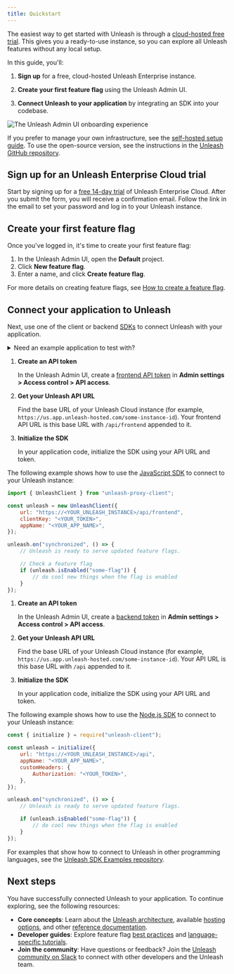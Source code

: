 ```yaml
---
title: Quickstart
---
```



<SearchPriority level="high" />

The easiest way to get started with Unleash is through a [cloud-hosted free trial](https://www.getunleash.io/plans/enterprise-payg). This gives you a ready-to-use instance, so you can explore all Unleash features without any local setup.

In this guide, you'll:

1. **Sign up** for a free, cloud-hosted Unleash Enterprise instance.

2. **Create your first feature flag** using the Unleash Admin UI.

3. **Connect Unleash to your application** by integrating an SDK into your codebase.

![The Unleash Admin UI onboarding experience](/img/onboarding-experience.png)

If you prefer to manage your own infrastructure, see the [self-hosted setup guide](./using-unleash/deploy/getting-started). To use the open-source version, see the instructions in the [Unleash GitHub repository](https://github.com/Unleash/unleash?tab=readme-ov-file#get-started-with-unleash).

## Sign up for an Unleash Enterprise Cloud trial

Start by signing up for a [free 14-day trial](https://www.getunleash.io/plans/enterprise-payg) of Unleash Enterprise Cloud.
After you submit the form, you will receive a confirmation email. Follow the link in the email to set your password and log in to your Unleash instance.

## Create your first feature flag

Once you've logged in, it's time to create your first feature flag:

1. In the Unleash Admin UI, open the **Default** project.
2. Click **New feature flag**.
3. Enter a name, and click **Create feature flag**.

For more details on creating feature flags, see [How to create a feature flag](/how-to-create-feature-flag).

## Connect your application to Unleash

Next, use one of the client or backend [SDKs](/reference/sdks) to connect Unleash with your application. 

<details>
  <summary>Need an example application to test with?</summary>

    Explore our SDK examples directly in your browser with CodeSandbox. Check out the [Unleash SDK Examples](https://github.com/Unleash/unleash-sdk-examples) repository to try one now.
</details>

<Tabs groupId="connect-sdk-quickstart">

<TabItem value="frontend-sdk" label="Connect a frontend SDK">

1. **Create an API token**

    In the Unleash Admin UI, create a [frontend API token](/reference/api-tokens-and-client-keys#frontend-tokens) in **Admin settings > Access control > API access**. 
2. **Get your Unleash API URL**

    Find the base URL of your Unleash Cloud instance (for example, `https://us.app.unleash-hosted.com/some-instance-id`). Your frontend API URL is this base URL with `/api/frontend` appended to it.
3. **Initialize the SDK**
    
    In your application code, initialize the SDK using your API URL and token.

The following example shows how to use the [JavaScript SDK](/reference/sdks/javascript-browser) to connect to your Unleash instance:

```javascript title="JavaScript SDK"
import { UnleashClient } from "unleash-proxy-client";

const unleash = new UnleashClient({
    url: "https://<YOUR_UNLEASH_INSTANCE>/api/frontend",
    clientKey: "<YOUR_TOKEN>",
    appName: "<YOUR_APP_NAME>",
});

unleash.on("synchronized", () => {
    // Unleash is ready to serve updated feature flags.

    // Check a feature flag
    if (unleash.isEnabled("some-flag")) {
        // do cool new things when the flag is enabled
    }
});
```

</TabItem>
<TabItem value="backend-sdk" label="Connect a backend SDK">

1. **Create an API token**

    In the Unleash Admin UI, create a [backend token](/reference/api-tokens-and-client-keys#backend-tokens) in **Admin settings > Access control > API access**. 
2. **Get your Unleash API URL**

    Find the base URL of your Unleash Cloud instance (for example, `https://us.app.unleash-hosted.com/some-instance-id`). Your API URL is this base URL with `/api` appended to it.
3. **Initialize the SDK**

    In your application code, initialize the SDK using your API URL and token.

The following example shows how to use the [Node.js SDK](/reference/sdks/node) to connect to your Unleash instance:

```javascript title="Node.js SDK"
const { initialize } = require("unleash-client");

const unleash = initialize({
    url: "https://<YOUR_UNLEASH_INSTANCE>/api",
    appName: "<YOUR_APP_NAME>",
    customHeaders: {
        Authorization: "<YOUR_TOKEN>",
    },
});

unleash.on("synchronized", () => {
    // Unleash is ready to serve updated feature flags.

    if (unleash.isEnabled("some-flag")) {
        // do cool new things when the flag is enabled
    }
});
```

</TabItem>
</Tabs>

For examples that show how to connect to Unleash in other programming languages, see the [Unleash SDK Examples repository](https://github.com/Unleash/unleash-sdk-examples).


## Next steps

You have successfully connected Unleash to your application. To continue exploring, see the following resources:

- **Core concepts**: Learn about the [Unleash architecture](/get-started/unleash-overview), available [hosting options](/understanding-unleash/hosting-options), and other [reference documentation](/reference/projects).
- **Developer guides**: Explore feature flag [best practices](/topics/feature-flags/feature-flag-best-practices) and [language-specific tutorials](/feature-flag-tutorials/react).
- **Join the community**: Have questions or feedback? Join the [Unleash community on Slack](https://slack.unleash.run) to connect with other developers and the Unleash team.
